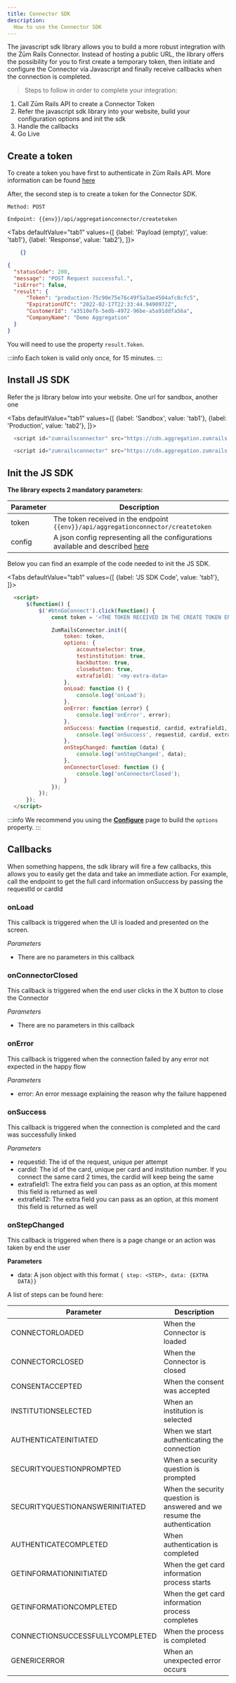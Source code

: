 ```yaml
---
title: Connector SDK
description:
  How to use the Connector SDK
---
```




The javascript sdk library allows you to build a more robust integration with the Zūm Rails Connector. Instead of hosting a public URL, the library offers the possibility for you to first create a temporary token, then initiate and configure the Connector via Javascript and finally receive callbacks when the connection is completed.

> Steps to follow in order to complete your integration:

1. Call Zūm Rails API to create a Connector Token
2. Refer the javascript sdk library into your website, build your configuration options and init the sdk
3. Handle the callbacks
4. Go Live

## Create a token

To create a token you have first to authenticate in Zūm Rails API. More information can be found [here](../api-specification/authentication)

After, the second step is to create a token for the Connector SDK. 

`Method: POST`

`Endpoint: {{env}}/api/aggregationconnector/createtoken`

<Tabs
  defaultValue="tab1"
  values={[
    {label: 'Payload (empty)', value: 'tab1'},
    {label: 'Response', value: 'tab2'},
  ]}>
  <TabItem value="tab1">

  ```json
      {}
  ```

  </TabItem>
  <TabItem value="tab2">

  ```json
  {
    "statusCode": 200,
    "message": "POST Request successful.",
    "isError": false,
    "result": {
        "Token": "production-75c90e75e76c49f5a3ae4504afc8cfc5",
        "ExpirationUTC": "2022-02-17T22:33:44.9490972Z",
        "CustomerId": "a3510efb-5edb-4972-96be-a5a91ddfa56a",
        "CompanyName": "Demo Aggregation"
    }
}
  ```
  
  </TabItem>
</Tabs>

You will need to use the property `result.Token`.

:::info
Each token is valid only once, for 15 minutes. 
:::

## Install JS SDK 

Refer the js library below into your website. One url for sandbox, another one

<Tabs
  defaultValue="tab1"
  values={[
    {label: 'Sandbox', value: 'tab1'},
    {label: 'Production', value: 'tab2'},
  ]}>
  <TabItem value="tab1">

  ```javascript
    <script id="zumrailsconnector" src="https://cdn.aggregation.zumrails.com/sandbox/connector.js" type="text/javascript" async=""></script>
  ```

  </TabItem>
  <TabItem value="tab2">


  ```javascript
    <script id="zumrailsconnector" src="https://cdn.aggregation.zumrails.com/production/connector.js" type="text/javascript" async=""></script>
  ```


  </TabItem>
</Tabs>


## Init the JS SDK

**The library expects 2 mandatory parameters:**

Parameter | Description 
----- | ----
token | The token received in the endpoint `{{env}}/api/aggregationconnector/createtoken`
config | A json config representing all the configurations available and described [here](#configuration)

Below you can find an example of the code needed to init the JS SDK.

<Tabs
  defaultValue="tab1"
  values={[
    {label: 'JS SDK Code', value: 'tab1'},
  ]}>
  <TabItem value="tab1">

  ```html
    <script>
        $(function() {
            $('#btnGoConnect').click(function() {
                const token = '<THE TOKEN RECEIVED IN THE CREATE TOKEN ENDPOINT>';

                ZumRailsConnector.init({
                    token: token,
                    options: {
                        accountselector: true,
                        testinstitution: true,
                        backbutton: true,
                        closebutton: true,
                        extrafield1: '<my-extra-data>
                    },
                    onLoad: function () {
                        console.log('onLoad');
                    },
                    onError: function (error) {
                        console.log('onError', error);
                    },
                    onSuccess: function (requestid, cardid, extrafield1, extrafield2) {
                        console.log('onSuccess', requestid, cardid, extrafield1, extrafield2);
                    },
                    onStepChanged: function (data) {
                        console.log('onStepChanged', data);
                    },
                    onConnectorClosed: function () {
                        console.log('onConnectorClosed');
                    }
                });
            });
        });
    </script>
```

  </TabItem>

</Tabs>

:::info
We recommend you using the **[Configure](./configure)** page to build the `options` property.
:::

## Callbacks

When something happens, the sdk library will fire a few callbacks, this allows you to easily get the data and take an immediate action. For example, call the endpoint to get the full card information onSuccess by passing the requestId or cardId

### onLoad

This callback is triggered when the UI is loaded and presented on the screen.

_Parameters_

- There are no parameters in this callback


### onConnectorClosed

This callback is triggered when the end user clicks in the X button to close the Connector

_Parameters_

- There are no parameters in this callback

### onError

This callback is triggered when the connection failed by any error not expected in the happy flow

_Parameters_

- error: An error message explaining the reason why the failure happened

### onSuccess

This callback is triggered when the connection is completed and the card was successfully linked

_Parameters_

- requestid: The id of the request, unique per attempt
- cardid: The id of the card, unique per card and institution number. If you connect the same card 2 times, the cardid will keep being the same
- extrafield1: The extra field you can pass as an option, at this moment this field is returned as well
- extrafield2: The extra field you can pass as an option, at this moment this field is returned as well

### onStepChanged

This callback is triggered when there is a page change or an action was taken by end the user

**Parameters** 

- data: A json object with this format `{ step: <STEP>, data: {EXTRA DATA}}`

A list of steps can be found here:

Parameter | Description 
----- | ----
CONNECTORLOADED | When the Connector is loaded
CONNECTORCLOSED | When the Connector is closed
CONSENTACCEPTED | When the consent was accepted
INSTITUTIONSELECTED | When an institution is selected
AUTHENTICATEINITIATED | When we start authenticating the connection
SECURITYQUESTIONPROMPTED | When a security question is prompted
SECURITYQUESTIONANSWERINITIATED | When the security question is answered and we resume the authentication
AUTHENTICATECOMPLETED | When authentication is completed
GETINFORMATIONINITIATED | When the get card information process starts
GETINFORMATIONCOMPLETED | When the get card information process completes
CONNECTIONSUCCESSFULLYCOMPLETED | When the process is completed
GENERICERROR | When an unexpected error occurs
